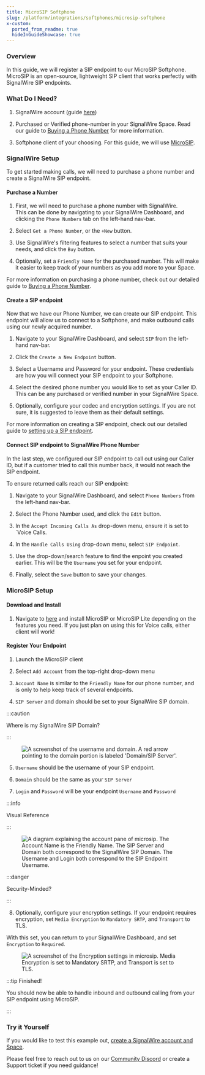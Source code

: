 ```yaml
---
title: MicroSIP Softphone
slug: /platform/integrations/softphones/microsip-softphone
x-custom:
  ported_from_readme: true
  hideInGuideShowcase: true
---
```



### Overview

In this guide, we will register a SIP endpoint to our MicroSIP Softphone. 
MicroSIP is an open-source, lightweight SIP client that works perfectly with SignalWire SIP endpoints.

### What Do I Need?

1. SignalWire account (guide [here](/platform/dashboard/getting-started/signing-up-for-a-space))

2. Purchased or Verified phone-number in your SignalWire Space.
Read our guide to [Buying a Phone Number](/platform/phone-numbers/getting-started/buying-a-phone-number)
for more information.

3. Softphone client of your choosing. For this guide, we will use [MicroSIP](https://www.microsip.org/).

### SignalWire Setup

To get started making calls, we will need to purchase a phone number and create a SignalWire SIP endpoint.

#### Purchase a Number

1. First, we will need to purchase a phone number with SignalWire.  
   This can be done by navigating to your SignalWire Dashboard, and clicking the `Phone Numbers` tab on the left-hand nav-bar.

2. Select `Get a Phone Number`, or the `+New` button.

3. Use SignalWire's filtering features to select a number that suits your needs, and click the `Buy` button.

4. Optionally, set a `Friendly Name` for the purchased number. This will make it easier to keep track of your numbers as you add more to your Space.

For more information on purchasing a phone number, check out our detailed guide to [Buying a Phone Number](/platform/phone-numbers/getting-started/buying-a-phone-number).

#### Create a SIP endpoint

Now that we have our Phone Number, we can create our SIP endpoint. 
This endpoint will allow us to connect to a Softphone, and make outbound calls using our newly acquired number.

1. Navigate to your SignalWire Dashboard, and select `SIP` from the left-hand nav-bar.

2. Click the `Create a New Endpoint` button.

3. Select a Username and Password for your endpoint. 
These credentials are how you will connect your SIP endpoint to your Softphone.

4. Select the desired phone number you would like to set as your Caller ID. 
This can be any purchased or verified number in your SignalWire Space.

5. Optionally, configure your codec and encryption settings. 
If you are not sure, it is suggested to leave them as their default settings.

For more information on creating a SIP endpoint, check out our detailed guide to 
[setting up a SIP endpoint](/voice/sip/get-started).

#### Connect SIP endpoint to SignalWire Phone Number

In the last step, we configured our SIP endpoint to call out using our Caller ID, but if a customer tried to call this number back, it would not reach the SIP endpoint. 

To ensure returned calls reach our SIP endpoint:

1. Navigate to your SignalWire Dashboard, and select `Phone Numbers` from the left-hand nav-bar.

2. Select the Phone Number used, and click the `Edit` button.

3. In the `Accept Incoming Calls As` drop-down menu, ensure it is set to \`Voice Calls.

4. In the `Handle Calls Using` drop-down menu, select `SIP Endpoint`.

5. Use the drop-down/search feature to find the enpoint you created earlier. 
   This will be the `Username` you set for your endpoint.

6. Finally, select the `Save` button to save your changes.

### MicroSIP Setup

#### Download and Install

1. Navigate to [here](https://www.microsip.org/downloads) and install MicroSIP or MicroSIP Lite depending on the features you need. 
If you just plan on using this for Voice calls, either client will work!

#### Register Your Endpoint

1. Launch the MicroSIP client

2. Select `Add Account` from the top-right drop-down menu

3. `Account Name` is similar to the `Friendly Name` for our phone number, and is only to help keep track of several endpoints.

4. `SIP Server` and domain should be set to your SignalWire SIP domain.


:::caution

Where is my SignalWire SIP Domain?

:::

<figure>
  <img className="img-800" src={require("./ac12798-SIPUserDomain.webP").default} alt="A screenshot of the username and domain. A red arrow pointing to the domain portion is labeled 'Domain/SIP Server'." />
</figure>

5. `Username` should be the username of your SIP endpoint.

6. `Domain` should be the same as your `SIP Server`

7. `Login` and `Password` will be your endpoint `Username` and `Password`


:::info

Visual Reference

:::

<figure>
  <img className="img-800" src={require("./a16b041-MicroSIP_Account_Details.webP").default} alt="A diagram explaining the account pane of microsip. The Account Name is the Friendly Name. The SIP Server and Domain both correspond to the SignalWire SIP Domain. The Username and Login both correspond to the SIP Endpoint Username." />
</figure>


:::danger

 Security-Minded?

:::

8. Optionally, configure your encryption settings. If your endpoint requires encryption, set `Media Encryption` to `Mandatory SRTP`, and `Transport` to TLS.

With this set, you can return to your SignalWire Dashboard, and set `Encryption` to `Required`.

<figure>
  <img className="img-800" src={require("./5ffba6e-Encryption_Settings.webP").default} alt="A screenshot of the Encryption settings in microsip. Media Encryption is set to Mandatory SRTP, and Transport is set to TLS." />
</figure>


:::tip Finished!

You should now be able to handle inbound and outbound calling from your SIP endpoint using MicroSIP.

:::

### Try it Yourself

If you would like to test this example out, [create a SignalWire account and Space](https://signalwire.com/signup).

Please feel free to reach out to us on our [Community Discord](https://discord.com/invite/F2WNYTNjuF) or create a Support ticket if you need guidance!
